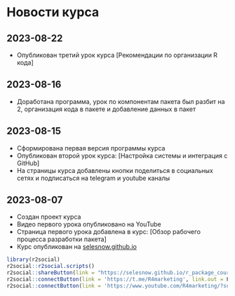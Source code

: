 # Новости курса {-}

## 2023-08-22 {-}
* Опубликован третий урок курса [Рекомендации по организации R кода]

## 2023-08-16 {-}
* Доработана программа, урок по компонентам пакета был разбит на 2, организация кода в пакете и добавление данных в пакет

## 2023-08-15 {-}
* Сформирована первая версия программы курса
* Опубликован второй урок курса: [Настройка системы и интеграция с GitHub]
* На страницы курса добавлены кнопки поделиться в социальных сетях и подписаться на telegram и youtube каналы

## 2023-08-07 {-}
* Создан проект курса
* Видео первого урока опубликовано на YouTube
* Страница первого урока добавлена в курс: [Обзор рабочего процесса разработки пакета]
* Курс опубликован на [selesnow.github.io](https://selesnow.github.io/r_package_course/)

```r
library(r2social)
r2social::r2social.scripts()
r2social::shareButton(link = "https://selesnow.github.io/r_package_course/", position = "inline", whatsapp = T, telegram = T, instagram = T)
r2social::connectButton(link = 'https://t.me/R4marketing', link.out = F, telegram = T, position = 'left')
r2social::connectButton(link = 'https://www.youtube.com/R4marketing/?sub_confirmation=1', link.out = F, youtube = T, position = 'right')
```